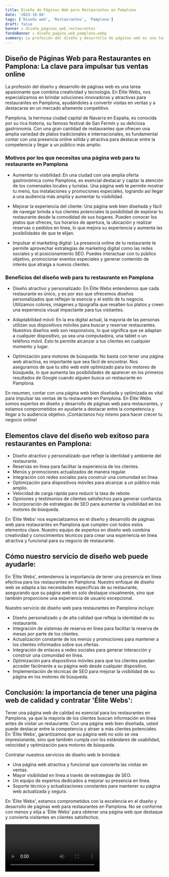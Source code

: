 ```yaml
---
title: Diseño de Páginas Web para Restaurantes en Pamplona
date: '2023-10-04'
tags: ['Diseño web', 'Restaurantes', 'Pamplona']
draft: false
banner : diseño_paginas_web_restaurantes
fondoBanner : diseño_pagina_web_pamplona.webp
summary: La profesión del diseño y desarrollo de páginas web es una tarea apasionante que combina creatividad y tecnología. En Élite Webs, nos especializamos en brindar soluciones innovadoras y atractivas para restaurantes en Pamplona, ayudándoles a convertir visitas en ventas y a destacarse en un mercado altamente competitivo.
---
```


## Diseño de Páginas Web para Restaurantes en Pamplona: La clave para impulsar tus ventas online

La profesión del diseño y desarrollo de páginas web es una tarea apasionante que combina creatividad y tecnología. En Élite Webs, nos especializamos en brindar soluciones innovadoras y atractivas para restaurantes en Pamplona, ayudándoles a convertir visitas en ventas y a destacarse en un mercado altamente competitivo.

Pamplona, la hermosa ciudad capital de Navarra en España, es conocida por su rica historia, su famoso festival de San Fermín y su deliciosa gastronomía. Con una gran cantidad de restaurantes que ofrecen una amplia variedad de platos tradicionales e internacionales, es fundamental contar con una presencia online sólida y atractiva para destacar entre la competencia y llegar a un público más amplio.

### Motivos por los que necesitas una página web para tu restaurante en Pamplona

- Aumentar tu visibilidad: En una ciudad con una amplia oferta gastronómica como Pamplona, es esencial destacar y captar la atención de los comensales locales y turistas. Una página web te permite mostrar tu menú, tus instalaciones y promociones especiales, logrando así llegar a una audiencia más amplia y aumentar tu visibilidad.

- Mejorar la experiencia del cliente: Una página web bien diseñada y fácil de navegar brinda a tus clientes potenciales la posibilidad de explorar tu restaurante desde la comodidad de sus hogares. Pueden conocer los platos que ofreces, tus horarios de apertura, la ubicación y realizar reservas o pedidos en línea, lo que mejora su experiencia y aumenta las posibilidades de que te elijan.

- Impulsar el marketing digital: La presencia online de tu restaurante te permite aprovechar estrategias de marketing digital como las redes sociales y el posicionamiento SEO. Puedes interactuar con tu público objetivo, promocionar eventos especiales y generar contenido de interés que atraiga a nuevos clientes.

### Beneficios del diseño web para tu restaurante en Pamplona

- Diseño atractivo y personalizado: En Élite Webs entendemos que cada restaurante es único, y es por eso que ofrecemos diseños personalizados que reflejan la esencia y el estilo de tu negocio. Utilizamos colores, imágenes y tipografía que resalten tus platos y creen una experiencia visual impactante para tus visitantes.

- Adaptabilidad móvil: En la era digital actual, la mayoría de las personas utilizan sus dispositivos móviles para buscar y reservar restaurantes. Nuestros diseños web son responsivos, lo que significa que se adaptan a cualquier dispositivo, ya sea una computadora, una tablet o un teléfono móvil. Esto te permite alcanzar a tus clientes en cualquier momento y lugar.

- Optimización para motores de búsqueda: No basta con tener una página web atractiva, es importante que sea fácil de encontrar. Nos aseguramos de que tu sitio web esté optimizado para los motores de búsqueda, lo que aumenta las posibilidades de aparecer en los primeros resultados de Google cuando alguien busca un restaurante en Pamplona.

En resumen, contar con una página web bien diseñada y optimizada es vital para impulsar las ventas de tu restaurante en Pamplona. En Élite Webs somos expertos en diseño y desarrollo de páginas web para restaurantes, y estamos comprometidos en ayudarte a destacar entre la competencia y llegar a tu audiencia objetivo. ¡Contáctanos hoy mismo para hacer crecer tu negocio online!

<GifSeo />

<Cta />

## Elementos clave del diseño web exitoso para restaurantes en Pamplona:

- Diseño atractivo y personalizado que refleje la identidad y ambiente del restaurante.
- Reservas en línea para facilitar la experiencia de los clientes.
- Menús y promociones actualizados de manera regular.
- Integración con redes sociales para construir una comunidad en línea.
- Optimización para dispositivos móviles para alcanzar a un público más amplio.
- Velocidad de carga rápida para reducir la tasa de rebote.
- Opiniones y testimonios de clientes satisfechos para generar confianza.
- Incorporación de estrategias de SEO para aumentar la visibilidad en los motores de búsqueda.

En 'Élite Webs' nos especializamos en el diseño y desarrollo de páginas web para restaurantes en Pamplona que cumplen con todos estos elementos clave. Nuestro equipo de expertos en diseño web combina creatividad y conocimientos técnicos para crear una experiencia en línea atractiva y funcional para su negocio de restaurante.

## Cómo nuestro servicio de diseño web puede ayudarle:

En 'Élite Webs', entendemos la importancia de tener una presencia en línea efectiva para los restaurantes en Pamplona. Nuestro enfoque de diseño web se adapta a las necesidades específicas de su restaurante, asegurando que su página web no solo destaque visualmente, sino que también proporcione una experiencia de usuario excepcional.

Nuestro servicio de diseño web para restaurantes en Pamplona incluye:

- Diseño personalizado y de alta calidad que refleja la identidad de su restaurante.
- Integración de sistemas de reserva en línea para facilitar la reserva de mesas por parte de los clientes.
- Actualización constante de los menús y promociones para mantener a los clientes informados sobre sus ofertas.
- Integración de enlaces a redes sociales para generar interacción y construir una comunidad en línea.
- Optimización para dispositivos móviles para que los clientes puedan acceder fácilmente a su página web desde cualquier dispositivo.
- Implementación de técnicas de SEO para mejorar la visibilidad de su página en los motores de búsqueda.

## Conclusión: la importancia de tener una página web de calidad y contratar 'Élite Webs':

Tener una página web de calidad es esencial para los restaurantes en Pamplona, ya que la mayoría de los clientes buscan información en línea antes de visitar un restaurante. Con una página web bien diseñada, usted puede destacar entre la competencia y atraer a más clientes potenciales. En 'Élite Webs', garantizamos que su página web no solo se vea impresionante, sino que también cumpla con los estándares de usabilidad, velocidad y optimización para motores de búsqueda.

Contratar nuestros servicios de diseño web le brindará:

- Una página web atractiva y funcional que convierta las visitas en ventas.
- Mayor visibilidad en línea a través de estrategias de SEO.
- Un equipo de expertos dedicados a mejorar su presencia en línea.
- Soporte técnico y actualizaciones constantes para mantener su página web actualizada y segura.

En 'Élite Webs', estamos comprometidos con la excelencia en el diseño y desarrollo de páginas web para restaurantes en Pamplona. No se conforme con menos y elija a 'Élite Webs' para obtener una página web que destaque y convierta visitantes en clientes satisfechos.

<Video />

<CtaBot job='Restaurantes' city='Pamplona'/>

<Gmaps query='Pamplona+españa+maps' />
